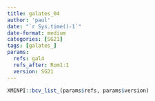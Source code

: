 ```yaml
---
title: galates_04
author: 'paul'
date: "`r Sys.time()-1`"
date-format: medium
categories: [SG21]
tags: [galates_]
params:
  refs: gal4
  refs_after: Rom1:1
  version: SG21
---
```


```r
XMINPI::bcv_list_(params$refs, params$version)
```

